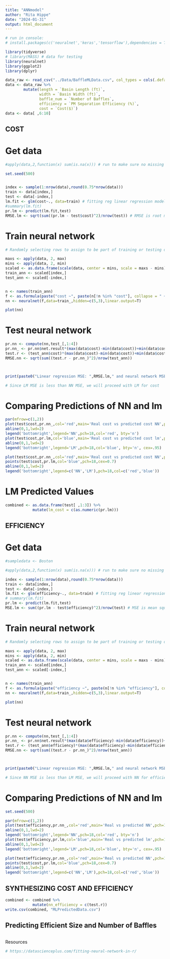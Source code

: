 ```yaml
---
title: "ANNmodel"
author: "Rita Hippe"
date: "2024-01-31"
output: html_document
---
```


```r
# run in console:
# install.packages(c('neuralnet','keras','tensorflow'),dependencies = T)

library(tidyverse)
# library(MASS) # data for testing
library(neuralnet) 
library(ggplot2)
library(dplyr)

data_raw <- read_csv("../Data/BaffleMLData.csv", col_types = cols(.default = col_number()))
data <- data_raw %>%
        mutate(length = `Basin Length (ft)`,
               width = `Basin Width (ft)`,
               baffle_num = `Number of Baffles`,
               efficiency = `PM Separation Efficiency (%)`,
               cost = `Cost($)`)
data <- data[ ,6:10]
```

## COST

# Get data
```r
#apply(data,2,function(x) sum(is.na(x))) # run to make sure no missing data

set.seed(500)


index <- sample(1:nrow(data),round(0.75*nrow(data)))
train <- data[index,]
test <- data[-index,]
lm.fit <- glm(cost~., data=train) # fitting reg linear regression model
#summary(lm.fit)
pr.lm <- predict(lm.fit,test)
RMSE.lm <- sqrt(sum((pr.lm - test$cost)^2)/nrow(test)) # RMSE is root mean squared error

```

# Train neural network
```r

# Randomly selecting rows to assign to be part of training or testing data

maxs <- apply(data, 2, max) 
mins <- apply(data, 2, min)
scaled <- as.data.frame(scale(data, center = mins, scale = maxs - mins)) # normalizing data!!!
train_ann <- scaled[index,]
test_ann <- scaled[-index,]


n <- names(train_ann)
f <- as.formula(paste("cost ~", paste(n[!n %in% "cost"], collapse = " + ")))
nn <- neuralnet(f,data=train_,hidden=c(5,3),linear.output=T)

plot(nn)
```

# Test neural network
```r
pr.nn <- compute(nn,test_[,1:4])
pr.nn_ <- pr.nn$net.result*(max(data$cost)-min(data$cost))+min(data$cost)
test.r <- (test_ann$cost)*(max(data$cost)-min(data$cost))+min(data$cost)
RMSE.nn <- sqrt(sum((test.r - pr.nn_)^2)/nrow(test_ann))



print(paste0("Linear regression MSE: ",RMSE.lm," and neural network MSE: ",RMSE.nn))

# Since LM MSE is less than NN MSE, we will proceed with LM for cost

```

# Comparing Predictions of NN and lm
```r

par(mfrow=c(1,2))
plot(test$cost,pr.nn_,col='red',main='Real cost vs predicted cost NN',pch=18,cex=0.7)
abline(0,1,lwd=2)
legend('bottomright',legend='NN',pch=18,col='red', bty='n')
plot(test$cost,pr.lm,col='blue',main='Real cost vs predicted cost lm',pch=18, cex=0.7)
abline(0,1,lwd=2)
legend('bottomright',legend='LM',pch=18,col='blue', bty='n', cex=.95)

plot(test$cost,pr.nn_,col='red',main='Real cost vs predicted cost NN',pch=18,cex=0.7)
points(test$cost,pr.lm,col='blue',pch=18,cex=0.7)
abline(0,1,lwd=2)
legend('bottomright',legend=c('NN','LM'),pch=18,col=c('red','blue'))
```

# LM Predicted Values
```r
combined <- as.data.frame(test[ ,1:3]) %>%
            mutate(lm_cost = c(as.numeric(pr.lm)))

```


## EFFICIENCY

# Get data
```r
#sampledata <- Boston

#apply(data,2,function(x) sum(is.na(x))) # run to make sure no missing data

index <- sample(1:nrow(data),round(0.75*nrow(data)))
train <- data[index,]
test <- data[-index,]
lm.fit <- glm(efficiency~., data=train) # fitting reg linear regression model
# summary(lm.fit)
pr.lm <- predict(lm.fit,test)
MSE.lm <- sum((pr.lm - test$efficiency)^2)/nrow(test) # MSE is mean squared error

```

# Train neural network
```r

# Randomly selecting rows to assign to be part of training or testing data

maxs <- apply(data, 2, max) 
mins <- apply(data, 2, min)
scaled <- as.data.frame(scale(data, center = mins, scale = maxs - mins)) # normalizing data!!!
train_ann <- scaled[index,]
test_ann <- scaled[-index,]


n <- names(train_ann)
f <- as.formula(paste("efficiency ~", paste(n[!n %in% "efficiency"], collapse = " + ")))
nn <- neuralnet(f,data=train_,hidden=c(5,3),linear.output=T)

plot(nn)
```

# Test neural network
```r
pr.nn <- compute(nn,test_[,1:4])
pr.nn_ <- pr.nn$net.result*(max(data$efficiency)-min(data$efficiency))+min(data$efficiency)
test.r <- (test_ann$efficiency)*(max(data$efficiency)-min(data$efficiency))+min(data$efficiency)
RMSE.nn <- sqrt(sum((test.r - pr.nn_)^2)/nrow(test_ann))



print(paste0("Linear regression MSE: ",RMSE.lm," and neural network MSE: ",RMSE.nn))

# Since NN MSE is less than LM MSE, we will proceed with NN for efficiency


```

# Comparing Predictions of NN and lm
```r

set.seed(500)

par(mfrow=c(1,2))
plot(test$efficiency,pr.nn_,col='red',main='Real vs predicted NN',pch=18,cex=0.7)
abline(0,1,lwd=2)
legend('bottomright',legend='NN',pch=18,col='red', bty='n')
plot(test$efficiency,pr.lm,col='blue',main='Real vs predicted lm',pch=18, cex=0.7)
abline(0,1,lwd=2)
legend('bottomright',legend='LM',pch=18,col='blue', bty='n', cex=.95)

plot(test$efficiency,pr.nn_,col='red',main='Real vs predicted NN',pch=18,cex=0.7)
points(test$cost,pr.lm,col='blue',pch=18,cex=0.7)
abline(0,1,lwd=2)
legend('bottomright',legend=c('NN','LM'),pch=18,col=c('red','blue'))
```

## SYNTHESIZING COST AND EFFICIENCY
```r

combined <- combined %>%
            mutate(nn_efficiency = c(test.r))
write.csv(combined, "MLPredictedData.csv")
```

## Predicting Efficient Size and Number of Baffles
```r



```

Resources
```r
# https://datascienceplus.com/fitting-neural-network-in-r/


```